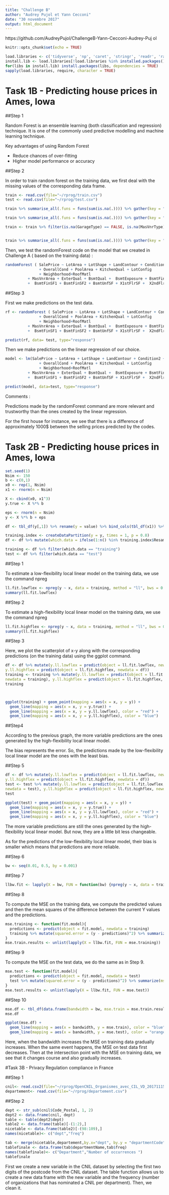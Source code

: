 ```yaml
---
title: "Challenge B"
author: "Audrey Pujol et Yann Cecconi"
date: "30 novembre 2017"
output: html_document
---
```


https://github.com/AudreyPujol/ChallengeB-Yann-Cecconi-Audrey-Puj ol

```r
knitr::opts_chunk$set(echo = TRUE)
```

```r
load.libraries <- c('tidyverse', 'np', 'caret', 'stringr', 'readr', 'randomForest', 'ggplot2', 'dplyr', 'tidyr')
install.lib <- load.libraries[!load.libraries %in% installed.packages()]
for(libs in install.lib) install.packages(libs, dependencies = TRUE)
sapply(load.libraries, require, character = TRUE)
```


# Task 1B - Predicting house prices in Ames, Iowa


##Step 1

Random Forest is an ensemble learning  (both classification and regression) technique. It is one of the commonly used predictive modelling and machine learning technique.

Key advantages of using Random Forest

- Reduce chances of over-fitting
- Higher model performance or accuracy

##Step 2

In order to train random forest on the training data, we first deal with the missing values of the corresponding data frame.
```r
train <- read.csv(file="~/rprog/train.csv")
test <- read.csv(file="~/rprog/test.csv")
```


```r
train %>% summarise_all(.funs = funs(sum(is.na(.)))) %>% gather(key = "feature", value = "missing.observations") %>% filter(missing.observations > 0)

train %>% summarise_all(.funs = funs(sum(is.na(.)))) %>% gather(key = "feature", value = "missing.observations") %>% filter(missing.observations > 0)

train <- train %>% filter(is.na(GarageType) == FALSE, is.na(MasVnrType) == FALSE, is.na(BsmtFinType2) == FALSE, is.na(BsmtExposure) == FALSE, is.na(Electrical) == FALSE)


train %>% summarise_all(.funs = funs(sum(is.na(.)))) %>% gather(key = "feature", value = "missing.observations") %>% filter(missing.observations > 0)

```

Then, we test the randomForest code on the model that we created in Challenge A ( based on the training data) :

```r

randomForest ( SalePrice ~ LotArea + LotShape + LandContour + Condition2 + OverallQual
               + OverallCond + PoolArea + KitchenQual + LotConfig 
               + Neighborhood+RoofMatl 
          + MasVnrArea + ExterQual + BsmtQual +  BsmtExposure + BsmtFinType1 
          +  BsmtFinSF1 + BsmtFinSF2 + BsmtUnfSF + X1stFlrSF +  X2ndFlrSF, data=train)

```


##Step 3

First we make predictions on the test data.

```r

rf <- randomForest ( SalePrice ~ LotArea + LotShape + LandContour + Condition2 + OverallQual
               + OverallCond + PoolArea + KitchenQual + LotConfig 
               + Neighborhood+RoofMatl 
          + MasVnrArea + ExterQual + BsmtQual +  BsmtExposure + BsmtFinType1 
          +  BsmtFinSF1 + BsmtFinSF2 + BsmtUnfSF + X1stFlrSF +  X2ndFlrSF, data=train)

predict(rf, data= test, type="response")

```

Then we make predictions on the linear regression of our choice.

```r
model <- lm(SalePrice ~ LotArea + LotShape + LandContour + Condition2 + OverallQual
               + OverallCond + PoolArea + KitchenQual + LotConfig 
               + Neighborhood+RoofMatl 
          + MasVnrArea + ExterQual + BsmtQual +  BsmtExposure + BsmtFinType1 
          +  BsmtFinSF1 + BsmtFinSF2 + BsmtUnfSF + X1stFlrSF +  X2ndFlrSF, data=train)

predict(model, data=test, type="response")


```

Comments :

Predictions made by the randomForest command are more relevant and trustworthy than the ones created by the linear regression.

For the first house for instance, we see that there is a difference of approximately 1000$ between the selling prices predicted by the codes.




# Task 2B - Predicting house prices in Ames, Iowa


```r
set.seed(1)
Nsim <- 150
b <- c(0,1)
x0 <- rep(1, Nsim)
x1 <- rnorm(n = Nsim)

X <- cbind(x0, x1^3)
y.true <- X %*% b

eps <- rnorm(n = Nsim)
y <- X %*% b + eps

df <- tbl_df(y[,1]) %>% rename(y = value) %>% bind_cols(tbl_df(x1)) %>% rename(x = value) %>% bind_cols(tbl_df(y.true[,1])) %>% rename(y.true = value)

training.index <- createDataPartition(y = y, times = 1, p = 0.8)
df <- df %>% mutate(which.data = ifelse(1:n() %in% training.index$Resample1, "training", "test"))

training <- df %>% filter(which.data == "training")
test <- df %>% filter(which.data == "test")
```


##Step 1 

To estimate a low-flexibility local linear model on the training data, we use the command npreg

```r
ll.fit.lowflex <- npreg(y ~ x, data = training, method = "ll", bws = 0.5)
summary(ll.fit.lowflex)
```


##Step 2

To estimate a high-flexibility local linear model on the training data, we use the command npreg

```r
ll.fit.highflex <- npreg(y ~ x, data = training, method = "ll", bws = 0.01)
summary(ll.fit.highflex)
``` 

##Step 3

Here, we plot the scatterplot of x-y along with the corresponding predictions (on the training data) using the ggplot command.
```r
df <- df %>% mutate(y.ll.lowflex = predict(object = ll.fit.lowflex, newdata = df),
y.ll.highflex = predict(object = ll.fit.highflex, newdata = df))
training <- training %>% mutate(y.ll.lowflex = predict(object = ll.fit.lowflex,
newdata = training), y.ll.highflex = predict(object = ll.fit.highflex, newdata = training))
training



ggplot(training) + geom_point(mapping = aes(x = x, y = y)) + 
  geom_line(mapping = aes(x = x, y = y.true)) + 
  geom_line(mapping = aes(x = x, y = y.ll.lowflex), color = "red") + 
  geom_line(mapping = aes(x = x, y = y.ll.highflex), color = "blue")
```


##Step4

According to the previous graph, the more variable predictions are the ones generated by the high-flexibility local linear model.

The bias represents the error. So, the predictions made by the low-flexibility local linear model are the ones with the least bias.




##Step 5
```r
df <- df %>% mutate(y.ll.lowflex = predict(object = ll.fit.lowflex, newdata = df),
y.ll.highflex = predict(object = ll.fit.highflex, newdata = df))
test <- test %>% mutate(y.ll.lowflex = predict(object = ll.fit.lowflex,
newdata = test), y.ll.highflex = predict(object = ll.fit.highflex, newdata = test))
test

ggplot(test) + geom_point(mapping = aes(x = x, y = y)) + 
  geom_line(mapping = aes(x = x, y = y.true)) + 
  geom_line(mapping = aes(x = x, y = y.ll.lowflex), color = "red") + 
  geom_line(mapping = aes(x = x, y = y.ll.highflex), color = "blue")
```

The more variable predictions are still the ones generated by the high-flexibility local linear model. But now, they are a little bit less changeable.

As for the predictions of the low-flexibility local linear model, their bias is smaller which means that predictions are more reliable.

##Step 6

```r
bw <- seq(0.01, 0.5, by = 0.001)
```

##Step 7

```r
llbw.fit <- lapply(X = bw, FUN = function(bw) {npreg(y ~ x, data = training, method = "ll", bws = bw)})
``` 

##Step 8

To compute the MSE on the training data, we compute the predicted values and then the mean squares of the difference between the current Y values and the predictions.

```r
mse.training <- function(fit.model){
  predictions <- predict(object = fit.model, newdata = training)
  training %>% mutate(squared.error = (y - predictions)^2) %>% summarize(mse = mean(squared.error))
}
mse.train.results <- unlist(lapply(X = llbw.fit, FUN = mse.training))
``` 

##Step 9

To compute the MSE on the test data, we do the same as in Step 9.

```r
mse.test <- function(fit.model){
  predictions <- predict(object = fit.model, newdata = test)
  test %>% mutate(squared.error = (y - predictions)^2) %>% summarize(mse = mean(squared.error))
}
mse.test.results <- unlist(lapply(X = llbw.fit, FUN = mse.test))
```

##Step 10 

```r
mse.df <- tbl_df(data.frame(bandwidth = bw, mse.train = mse.train.results, mse.test = mse.test.results))
mse.df

ggplot(mse.df) + 
  geom_line(mapping = aes(x = bandwidth, y = mse.train), color = "blue") +
  geom_line(mapping = aes(x = bandwidth, y = mse.test), color = "orange")
```

Here, when the bandwidth increases the MSE on training data gradually increases.
When the same event happens, the MSE on test data first decreases. Then at the intersection point with the MSE on training data, we see that it changes course and also gradually increases. 



#Task 3B - Privacy Regulation compliance in France

##Step 1

```r
cnil<- read.csv2(file="~/rprog/OpenCNIL_Organismes_avec_CIL_VD_20171115.csv")
departement<- read.csv(file="~/rprog/departement.csv")
```


##Step 2

```r
dept <- str_sub(cnil$Code_Postal, 1, 2)
dept2 <- data.frame(cnil, dept)
table <- table(dept2$dept)
table2 <- data.frame(table)[-(1:2),]
nicetable <- data.frame(table2)[-(98:109),]
names(nicetable)<- c("dept","freq")

tab <- merge(nicetable,departement,by.x="dept", by.y = "departmentCode")
tablefinale <- data.frame(tab$departmentName,tab$freq)
names(tablefinale)<- c("Department","Number of occurrences ")
tablefinale

```

First we create a new variable in the CNIL dataset by selecting the first two digits of the postcode from the CNIL dataset. 
The table function allows us to create a new data frame with the new variable and the frequency (number of organizations that has nominated a CNIL per department).
Then, we clean it.
